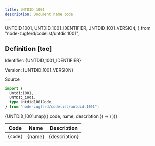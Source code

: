 ```yaml
---
title: UNTDID 1001
description: Document name code
---
```


  UNTDID_1001,
  UNTDID_1001_IDENTIFIER,
  UNTDID_1001_VERSION,
} from "node-zugferd/codelist/untdid.1001";

## Definition [toc]

Identifier: <span className="text-fd-muted-foreground">{UNTDID_1001_IDENTIFIER}</span>

Version: <span className="text-fd-muted-foreground">{UNTDID_1001_VERSION}</span>

<div className="w-fit">
  <Link
    href="https://www.xrepository.de/details/urn:xoev-de:kosit:codeliste:untdid.1001"
    target="_blank"
  >
    Source
  </Link>
</div>

```ts
import {
  Untdid1001,
  UNTDID_1001,
  type Untdid1001Code,
} from "node-zugferd/codelist/untdid.1001";
```

<table>
  <thead>
    <tr>
      <th>Code</th>
      <th>Name</th>
      <th>Description</th>
    </tr>
  </thead>
  <tbody>
    {UNTDID_1001.map(({ code, name, description }) => (
      <tr key={code}>
        <td className="text-center">
          <code>{code}</code>
        </td>
        <td>{name}</td>
        <td>{description}</td>
      </tr>
    ))}
  </tbody>
</table>
